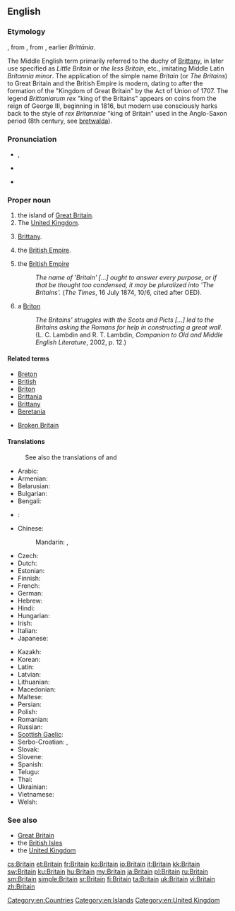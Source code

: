 ==English==
{{wikipedia|dab=Britain}}
{{wikipedia|Britain (name)}}

===Etymology===
{{etyl|enm}} {{term|Breteyne|lang=enm}}, from {{etyl|fro}} {{term|Bretaigne|lang=fro}}, from {{etyl|la}} {{term|Britannia|lang=la}}, earlier ''Brittānia''.

The Middle English term primarily referred to the duchy of [[Brittany]], in later use specified as ''Little Britain'' or ''the less Britain'', etc., imitating Middle Latin ''Britannia minor''.
The application of the simple name ''Britain'' (or ''The Britains'') to Great Britain and the British Empire is modern, dating to after the formation of the "Kingdom of Great Britain" by the Act of Union of 1707. The legend ''Brittaniarum rex'' "king of the Britains" appears on coins from the reign of George III, beginning in 1816, but modern use consciously harks back to the style of ''rex Britanniae'' "king of Britain" used in the Anglo-Saxon period (8th century, see [[bretwalda]]).

===Pronunciation===
* {{a|UK}} {{IPA|/ˈbɹɪ.tən/}}, {{X-SAMPA|/"brIt(@)n/}}
* {{a|US}} {{IPA|/ˈbɹɪ.ʔn̩/}}
* {{rhymes|ɪtən}}

===Proper noun===
{{en-proper noun}}

# the island of [[Great Britain]].
# The [[United Kingdom]].
# {{singular}} {{context|historically}} [[Brittany]].
# {{singular}} {{context|historically}} the [[British Empire]].
# {{plural}}  {{context|historically, rarely}} the [[British Empire]]
#: ''The name of 'Britain' [...] ought to answer every purpose, or if that be thought too condensed, it may be pluralized into 'The Britains'.'' (''The Times'', 16 July 1874, 10/6, cited after OED).
# {{countable}}  {{context|historically, rarely}} a [[Briton]]
#: ''The Britains' struggles with the Scots and Picts [...] led to the Britains asking the Romans for help in constructing a great wall.'' (L. C. Lambdin and R. T. Lambdin, ''Companion to Old and Middle English Literature'', 2002, p. 12.)

====Related terms====
* [[Breton]]
* [[British]]
* [[Briton]]
* [[Brittania]]
* [[Brittany]]
* [[Beretania]]

* [[Broken Britain]]

====Translations====
{{trans-top|island}}
: See also the translations of {{term|Great Britain}} and {{term|British Isles}}
* Arabic: {{t+|ar|بريطانيا|f|tr=biriṭāniyā|sc=Arab}}
* Armenian: {{t-|hy|Բրիտանիա|tr=Britania}}
* Belarusian: {{t-|be|Брытанія|f|tr=Brytánija|sc=Cyrl}}
* Bulgarian: {{t-|bg|Британия|f|tr=Británija}}
* Bengali: {{t-|bn|ব্রিটেন|tr=briţen}}
* {{ttbc|ckb}}: {{ku-Arab|[[به‌ریتانیا]]}}
* Chinese:
*: Mandarin: {{t|cmn|不列顛|sc=Hani}}, {{t|cmn|不列颠|tr=Bùlièdiān|sc=Hani}}
* Czech: {{t-|cs|Británie|f}}
* Dutch: {{t-|nl|Britannië|n}}
* Estonian: {{t+|et|Britannia}}
* Finnish: {{t+|fi|Britannia}}
* French: {{t+|fr|Grande-Bretagne|f}} {{qualifier|only full name is used for the island}}
* German: {{t+|de|Britannien|n}}
* Hebrew: {{t-|he|בריטניה|f|tr=brit'ania|sc=Hebr}}
* Hindi: {{t-|hi|ब्रिटेन|tr=briṭen|sc=Deva}}
* Hungarian: {{t+|hu|Britannia}}
* Irish: {{t-|ga|Bhreatain}}
* Italian: {{t+|it|Gran Bretagna|f}} {{qualifier|only full name is used for the island}}
* Japanese: {{t-|ja|ブリテン|tr=Buriten}}
{{trans-mid}}
* Kazakh: {{t|kk|Британия|tr=Brïtanïya|sc=Cyrl}}
* Korean: {{t-|ko|브리튼|tr=Beuriteun|sc=Kore}}
* Latin: {{t+|la|Britannia|f}}
* Latvian: {{t-|lv|Britānija|f}}
* Lithuanian: {{t-|lt|Britanija|f}}
* Macedonian: {{t+|mk|Британија|f|tr=Británija}}
* Maltese: {{t-|mt|Brittanja|f}}
* Persian: {{t+|fa|بریتانیا|tr=Beritâniyâ|sc=fa-Arab}}
* Polish: {{t-|pl|Brytania|f}}
* Romanian: {{t-|ro|Britanie|f}}
* Russian: {{t+|ru|Британия|f|tr=Británija}}
* [[Scottish Gaelic]]: {{t-|gd|Breatainn|f}}
* Serbo-Croatian: {{t-|sh|Britanija|f}}, {{t-|sh|Британија|f}}
* Slovak: {{t-|sk|Británia|f}}
* Slovene: {{t-|sl|Britanija|alt=Británija|f}}
* Spanish: {{t+|es|Gran Bretaña|f}} {{qualifier|only full name is used for the island}}
* Telugu: {{t-|te|బ్రిటన్|tr=briṭan}}
* Thai: {{t-|th|บริเตน|tr=brì-dtayn|sc=Thai}}
* Ukrainian: {{t-|uk|Британія|f|tr=Brytánija|sc=Cyrl}}
* Vietnamese: {{t+|vi|đảo Anh}}
* Welsh: {{t+|cy|Prydain}}
{{trans-bottom}}

{{trans-see|United Kingdom}}

{{trans-see|Brittany}}

===See also===
* [[Great Britain]]
* the [[British Isles]]
* the [[United Kingdom]]

[[Category:en:Countries]]
[[Category:en:Islands]]
[[Category:en:United Kingdom]]

[[cs:Britain]]
[[et:Britain]]
[[fr:Britain]]
[[ko:Britain]]
[[io:Britain]]
[[it:Britain]]
[[kk:Britain]]
[[sw:Britain]]
[[ku:Britain]]
[[hu:Britain]]
[[my:Britain]]
[[ja:Britain]]
[[pl:Britain]]
[[ru:Britain]]
[[sm:Britain]]
[[simple:Britain]]
[[sr:Britain]]
[[fi:Britain]]
[[ta:Britain]]
[[uk:Britain]]
[[vi:Britain]]
[[zh:Britain]]